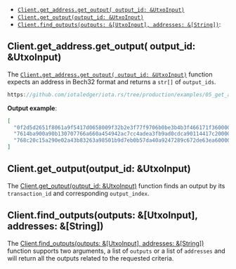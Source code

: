 - [`Client.get_address.get_output( output_id: &UtxoInput)`](#clientget_addressget_output-output_id-utxoinput)
- [`Client.get_output(output_id: &UtxoInput)`](#clientget_outputoutput_id-utxoinput)
- [`Client.find_outputs(outputs: &[UtxoInput], addresses: &[String])`](#clientfind_outputsoutputs-utxoinput-addresses-string):

## Client.get_address.get_output( output_id: &UtxoInput)

The
[`Client.get_address.get_output( output_id: &UtxoInput)`](https://docs.rs/iota-client/latest/iota_client/client/struct.Client.html#method.get_output)
function expects an address in Bech32 format and returns a `str[]` of `output_ids`.

```rust reference
https://github.com/iotaledger/iota.rs/tree/production/examples/05_get_address_outputs.rs
```

**Output example**:

```json
[
  "0f2d5d2651f8061a9f5417d0658009f32b2e3f77f9706b0be3b4b3f466171f360000",
  "7614ba900a90b130707766a660a454942ac7cc4adea3fb9ad0cdca90114417c20000",
  "768c20c15a290e02a43b83263a98501b9d7eb0b57da40a9247289c672de63ea60000"
]
```

## Client.get_output(output_id: &UtxoInput)

The
[Client.get_output(output_id: &UtxoInput)](https://docs.rs/iota-client/latest/iota_client/client/struct.Client.html#method.get_output)
function finds an output by its `transaction_id` and corresponding `output_index`.

## Client.find_outputs(outputs: &[UtxoInput], addresses: &[String])

The
[Client.find_outputs(outputs: &[UtxoInput], addresses: &[String])](https://docs.rs/iota-client/latest/iota_client/client/struct.Client.html#method.find_outputs)
function supports two arguments, a list of `outputs` or a list of `addresses` and will return all the outputs related to
the requested criteria.
